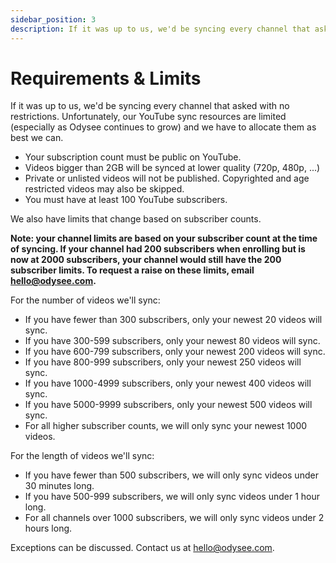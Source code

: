 ---
sidebar_position: 3
description: If it was up to us, we'd be syncing every channel that asked with no restrictions. Unfortunately, our YouTube sync resources are limited and we have to allocate them as best we can.
---

# Requirements & Limits

If it was up to us, we'd be syncing every channel that asked with no restrictions. Unfortunately, our YouTube sync resources are limited (especially as Odysee continues to grow) and we have to allocate them as best we can.

- Your subscription count must be public on YouTube.
- Videos bigger than 2GB will be synced at lower quality (720p, 480p, ...)
- Private or unlisted videos will not be published. Copyrighted and age restricted videos may also be skipped.
- You must have at least 100 YouTube subscribers.

We also have limits that change based on subscriber counts. 

**Note: your channel limits are based on your subscriber count at the time of syncing. If your channel had 200 subscribers when enrolling but is now at 2000 subscribers, your channel would still have the 200 subscriber limits. To request a raise on these limits, email hello@odysee.com.**

For the number of videos we'll sync:

 - If you have fewer than 300 subscribers, only your newest 20 videos will sync.
 - If you have 300-599 subscribers, only your newest 80 videos will sync.
 - If you have 600-799 subscribers, only your newest 200 videos will sync.
 - If you have 800-999 subscribers, only your newest 250 videos will sync.
 - If you have 1000-4999 subscribers, only your newest 400 videos will sync.
 - If you have 5000-9999 subscribers, only your newest 500 videos will sync.
 - For all higher subscriber counts, we will only sync your newest 1000 videos.

For the length of videos we'll sync:

- If you have fewer than 500 subscribers, we will only sync videos under 30 minutes long.
- If you have 500-999 subscribers, we will only sync videos under 1 hour long.
- For all channels over 1000 subscribers, we will only sync videos under 2 hours long.

Exceptions can be discussed. Contact us at hello@odysee.com.